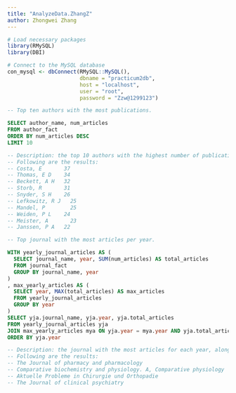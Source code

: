 ```yaml
---
title: "AnalyzeData.ZhangZ"
author: Zhongwei Zhang 
---
```


```r
# Load necessary packages
library(RMySQL)
library(DBI)

# Connect to the MySQL database
con_mysql <- dbConnect(RMySQL::MySQL(), 
                       dbname = "practicum2db",
                       host = "localhost",
                       user = "root",
                       password = "Zzw@1299123")

```

```sql

-- Top ten authors with the most publications.

SELECT author_name, num_articles
FROM author_fact
ORDER BY num_articles DESC
LIMIT 10

-- Description: the top 10 authors with the highest number of publications, sorted in descending order of the number of articles
-- Following are the results:
-- Costa, E	      37			
-- Thomas, E D	  34			
-- Beckett, A H	  32			
-- Storb, R	      31			
-- Snyder, S H	  26			
-- Lefkowitz, R J	25			
-- Mandel, P	    25			
-- Weiden, P L	  24			
-- Meister, A	    23			
-- Janssen, P A	  22	

```

```sql

-- Top journal with the most articles per year.

WITH yearly_journal_articles AS (
  SELECT journal_name, year, SUM(num_articles) AS total_articles
  FROM journal_fact
  GROUP BY journal_name, year
)
, max_yearly_articles AS (
  SELECT year, MAX(total_articles) AS max_articles
  FROM yearly_journal_articles
  GROUP BY year
)
SELECT yja.journal_name, yja.year, yja.total_articles
FROM yearly_journal_articles yja
JOIN max_yearly_articles mya ON yja.year = mya.year AND yja.total_articles = mya.max_articles
ORDER BY yja.year

-- Description: the journal with the most articles for each year, along with the total number of articles published in that year
-- Following are the results:
-- The Journal of pharmacy and pharmacology	                                 1975	1036		
-- Comparative biochemistry and physiology. A, Comparative physiology	       1976	280		
-- Aktuelle Probleme in Chirurgie und Orthopadie	                           1977	49		
-- The Journal of clinical psychiatry	                                       1978	22	

```

```sql

```

